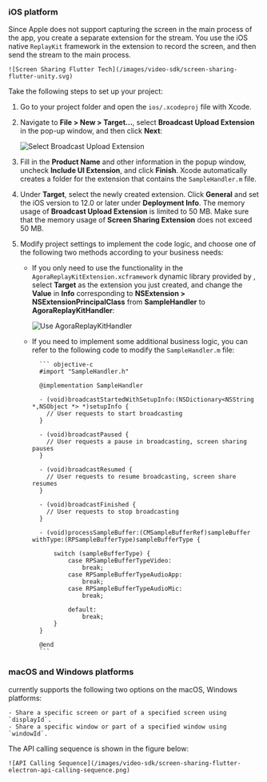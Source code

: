 <PlatformWrapper platform = "flutter">

### iOS platform

Since Apple does not support capturing the screen in the main process of the app, you create a separate extension for the <Vg k="SCR_SHR" /> stream. You use the iOS native `ReplayKit` framework in the extension to record the screen, and then send the <Vg k="SCR_SHR" /> stream to the main process.

    ![Screen Sharing Flutter Tech](/images/video-sdk/screen-sharing-flutter-unity.svg)

Take the following steps to set up your <Vg k="SCR_SHR" /> project:

1. Go to your project folder and open the `ios/.xcodeproj` file with Xcode.
1. Navigate to **File > New > Target...**, select **Broadcast Upload Extension** in the pop-up window, and then click **Next**:

    ![Select Broadcast Upload Extension](/images/video-sdk/screen-sharing-ios-select-broadcast-upload-extension.png)

1. Fill in the **Product Name** and other information in the popup window, uncheck **Include UI Extension**, and click **Finish**. Xcode automatically creates a folder for the extension that contains the `SampleHandler.m` file.
1. Under **Target**, select the newly created extension. Click **General** and set the iOS version to 12.0 or later under **Deployment Info**.
The memory usage of **Broadcast Upload Extension** is limited to 50 MB. Make sure that the memory usage of **Screen Sharing Extension** does not exceed 50 MB.

1. Modify project settings to implement the <Vg k="SCR_SHR" /> code logic, and choose one of the following two methods according to your business needs:

    - If you only need to use the functionality in the `AgoraReplayKitExtension.xcframework` dynamic library provided by <Vg k="COMPANY" />, select **Target** as the extension you just created, and change the **Value** in **Info** corresponding to **NSExtension > NSExtensionPrincipalClass** from **SampleHandler** to **AgoraReplayKitHandler**:

        ![Use AgoraReplayKitHandler](/images/video-sdk/screen-sharing-ios-use-agorareplaykithandler.png)

    - If you need to implement some additional business logic, you can refer to the following code to modify the `SampleHandler.m` file:

            ``` objective-c
            #import "SampleHandler.h"

            @implementation SampleHandler

            - (void)broadcastStartedWithSetupInfo:(NSDictionary<NSString *,NSObject *> *)setupInfo {
              // User requests to start broadcasting
            }

            - (void)broadcastPaused {
              // User requests a pause in broadcasting, screen sharing pauses
            }

            - (void)broadcastResumed {
              // User requests to resume broadcasting, screen share resumes
            }

            - (void)broadcastFinished {
              // User requests to stop broadcasting
            }

            - (void)processSampleBuffer:(CMSampleBufferRef)sampleBuffer withType:(RPSampleBufferType)sampleBufferType {

                switch (sampleBufferType) {
                    case RPSampleBufferTypeVideo:
                        break;
                    case RPSampleBufferTypeAudioApp:
                        break;
                    case RPSampleBufferTypeAudioMic:
                        break;

                    default:
                        break;
                }
            }

            @end
            ```

### macOS and Windows platforms

<Vg k="COMPANY" /> currently supports the following two <Vg k="SCR_SHR" /> options on the macOS, Windows platforms:

    - Share a specific screen or part of a specified screen using `displayId`.
    - Share a specific window or part of a specified window using `windowId`.

The API calling sequence is shown in the figure below:

    ![API Calling Sequence](/images/video-sdk/screen-sharing-flutter-electron-api-calling-sequence.png)

</PlatformWrapper>